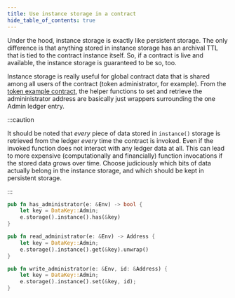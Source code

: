 ```yaml
---
title: Use instance storage in a contract
hide_table_of_contents: true
---
```


Under the hood, instance storage is exactly like persistent storage. The only difference is that anything stored in instance storage has an archival TTL that is tied to the contract instance itself. So, if a contract is live and available, the instance storage is guaranteed to be so, too.

Instance storage is really useful for global contract data that is shared among all users of the contract (token administrator, for example). From the [token example contract](../../smart-contracts/example-contracts/tokens.mdx), the helper functions to set and retrieve the admininistrator address are basically just wrappers surrounding the one Admin ledger entry.

:::caution

It should be noted that _every_ piece of data stored in `instance()` storage is retrieved from the ledger _every_ time the contract is invoked. Even if the invoked function does not interact with any ledger data at all. This can lead to more expensive (computationally and financially) function invocations if the stored data grows over time. Choose judiciously which bits of data actually belong in the instance storage, and which should be kept in persistent storage.

:::

```rust
pub fn has_administrator(e: &Env) -> bool {
    let key = DataKey::Admin;
    e.storage().instance().has(&key)
}

pub fn read_administrator(e: &Env) -> Address {
    let key = DataKey::Admin;
    e.storage().instance().get(&key).unwrap()
}

pub fn write_administrator(e: &Env, id: &Address) {
    let key = DataKey::Admin;
    e.storage().instance().set(&key, id);
}
```
